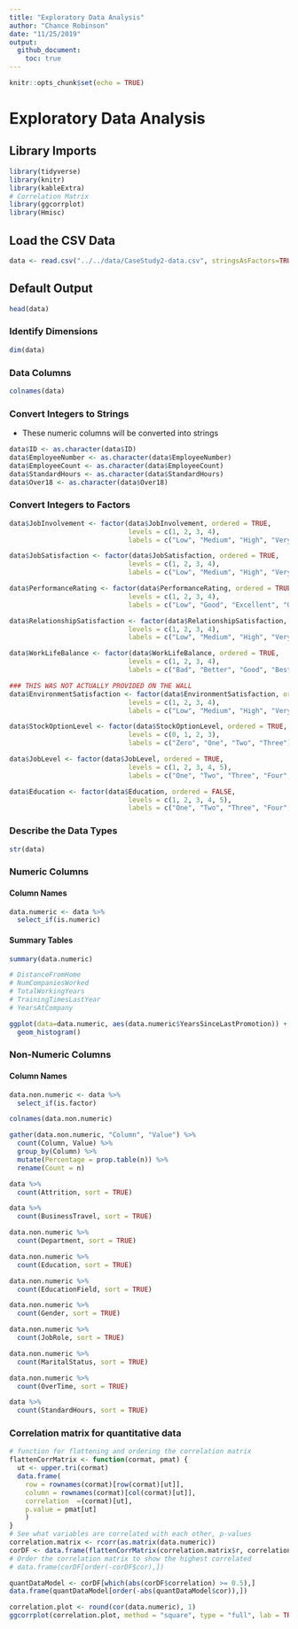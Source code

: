 ```yaml
---
title: "Exploratory Data Analysis"
author: "Chance Robinson"
date: "11/25/2019"
output: 
  github_document:
    toc: true
---
```


```r
knitr::opts_chunk$set(echo = TRUE)
```

# Exploratory Data Analysis

## Library Imports


```r
library(tidyverse)
library(knitr)
library(kableExtra)
# Correlation Matrix
library(ggcorrplot)
library(Hmisc)
```

## Load the CSV Data

```r
data <- read.csv("../../data/CaseStudy2-data.csv", stringsAsFactors=TRUE, header = TRUE)
```

## Default Output

```r
head(data)
```

### Identify Dimensions
 
```r
dim(data)
```


### Data Columns

```r
colnames(data)
```

### Convert Integers to Strings

* These numeric columns will be converted into strings 

```r

data$ID <- as.character(data$ID)
data$EmployeeNumber <- as.character(data$EmployeeNumber)
data$EmployeeCount <- as.character(data$EmployeeCount)
data$StandardHours <- as.character(data$StandardHours)
data$Over18 <- as.character(data$Over18)

```


### Convert Integers to Factors

```r

data$JobInvolvement <- factor(data$JobInvolvement, ordered = TRUE, 
                              levels = c(1, 2, 3, 4),
                              labels = c("Low", "Medium", "High", "Very High"))

data$JobSatisfaction <- factor(data$JobSatisfaction, ordered = TRUE, 
                              levels = c(1, 2, 3, 4),
                              labels = c("Low", "Medium", "High", "Very High"))

data$PerformanceRating <- factor(data$PerformanceRating, ordered = TRUE, 
                              levels = c(1, 2, 3, 4),
                              labels = c("Low", "Good", "Excellent", "Outstanding"))

data$RelationshipSatisfaction <- factor(data$RelationshipSatisfaction, ordered = TRUE, 
                              levels = c(1, 2, 3, 4),
                              labels = c("Low", "Medium", "High", "Very High"))

data$WorkLifeBalance <- factor(data$WorkLifeBalance, ordered = TRUE, 
                              levels = c(1, 2, 3, 4),
                              labels = c("Bad", "Better", "Good", "Best"))

### THIS WAS NOT ACTUALLY PROVIDED ON THE WALL
data$EnvironmentSatisfaction <- factor(data$EnvironmentSatisfaction, ordered = TRUE, 
                              levels = c(1, 2, 3, 4),
                              labels = c("Low", "Medium", "High", "Very High"))

data$StockOptionLevel <- factor(data$StockOptionLevel, ordered = TRUE, 
                              levels = c(0, 1, 2, 3),
                              labels = c("Zero", "One", "Two", "Three"))

data$JobLevel <- factor(data$JobLevel, ordered = TRUE, 
                              levels = c(1, 2, 3, 4, 5),
                              labels = c("One", "Two", "Three", "Four", "Five"))

data$Education <- factor(data$Education, ordered = FALSE, 
                              levels = c(1, 2, 3, 4, 5),
                              labels = c("One", "Two", "Three", "Four", "Five"))


```


### Describe the Data Types

```r
str(data)
```


### Numeric Columns

#### Column Names

```r
data.numeric <- data %>%
  select_if(is.numeric)
```

#### Summary Tables

```r
summary(data.numeric)
```

```r

# DistanceFromHome
# NumCompaniesWorked
# TotalWorkingYears
# TrainingTimesLastYear
# YearsAtCompany

ggplot(data=data.numeric, aes(data.numeric$YearsSinceLastPromotion)) + 
  geom_histogram()


```


### Non-Numeric Columns

#### Column Names

```r
data.non.numeric <- data %>%
  select_if(is.factor)

colnames(data.non.numeric)
```


```r

gather(data.non.numeric, "Column", "Value") %>%
  count(Column, Value) %>%
  group_by(Column) %>%             
  mutate(Percentage = prop.table(n)) %>%
  rename(Count = n)

```




```r
data %>%
  count(Attrition, sort = TRUE)

```


```r
data %>%
  count(BusinessTravel, sort = TRUE)
```

```r
data.non.numeric %>%
  count(Department, sort = TRUE)
```


```r
data.non.numeric %>%
  count(Education, sort = TRUE)
```


```r
data.non.numeric %>%
  count(EducationField, sort = TRUE)
```

```r
data.non.numeric %>%
  count(Gender, sort = TRUE)
```

```r
data.non.numeric %>%
  count(JobRole, sort = TRUE)
```

```r
data.non.numeric %>%
  count(MaritalStatus, sort = TRUE)
```


```r
data.non.numeric %>%
  count(OverTime, sort = TRUE)
```

```r
data %>%
  count(StandardHours, sort = TRUE)
```

### Correlation matrix for quantitative data

```r
# function for flattening and ordering the correlation matrix
flattenCorrMatrix <- function(cormat, pmat) {
  ut <- upper.tri(cormat)
  data.frame(
    row = rownames(cormat)[row(cormat)[ut]],
    column = rownames(cormat)[col(cormat)[ut]],
    correlation  =(cormat)[ut],
    p.value = pmat[ut]
    )
}
# See what variables are correlated with each other, p-values
correlation.matrix <- rcorr(as.matrix(data.numeric))
corDF <- data.frame(flattenCorrMatrix(correlation.matrix$r, correlation.matrix$P))
# Order the correlation matrix to show the highest correlated
# data.frame(corDF[order(-corDF$cor),])

quantDataModel <- corDF[which(abs(corDF$correlation) >= 0.5),]
data.frame(quantDataModel[order(-abs(quantDataModel$cor)),])

```

```r

correlation.plot <- round(cor(data.numeric), 1)
ggcorrplot(correlation.plot, method = "square", type = "full", lab = TRUE)

```
